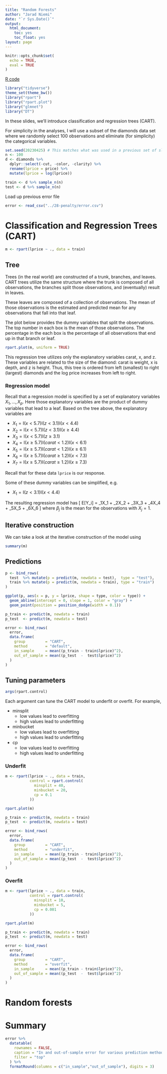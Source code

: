 ```yaml
---
title: "Random Forests"
author: "Jarad Niemi"
date: "`r Sys.Date()`"
output:
  html_document:
    toc: yes
    toc_float: yes
layout: page
---
```


```r
knitr::opts_chunk$set(
  echo = TRUE,
  eval = TRUE
)
```

[R code](29-random_forests.R)

```r
library("tidyverse")
theme_set(theme_bw())
library("rpart")
library("rpart.plot")
library("glmnet")
library("DT")
```

In these slides, we'll introduce classification and regression trees
(CART). 

For simplicity in the analyses, 
I will use a subset of the diamonds data set where we randomly select
100 observations and eliminate (for simplicity) the categorical variables. 

```r
set.seed(20230425) # This matches what was used in a previous set of slides
n <- 100
d <- diamonds %>%
  dplyr::select(-cut, -color, -clarity) %>%
  rename(lprice = price) %>%
  mutate(lprice = log(lprice))

train <- d %>% sample_n(n)
test <- d %>% sample_n(n)
```

Load up previous error file

```r
error <- read_csv("../28-penalty/error.csv")
```


# Classification and Regression Trees (CART)

```r
m <- rpart(lprice ~ ., data = train)
```

## Tree

Trees (in the real world) are constructed of a trunk, branches, and leaves. 
CART trees utilize the same structure where the trunk is composed of all 
observations, the branches split those observations, and (eventually) 
result in leaves. 

These leaves are composed of a collection of observations. 
The mean of those observations is the estimated and predicted mean for any
observations that fall into that leaf. 

The plot below provides the dummy variables that split the observations. 
The top number in each box is the mean of those observations.
The percentage in the each box is the percentage of all observations that 
end up in that branch or leaf. 

```r
rpart.plot(m, uniform = TRUE)
```

This regression tree utilizes only the explanatory variables carat, x, and z. 
These variables are related to the size of the diamond:
carat is weight, x is depth, and z is height. 
Thus, this tree is ordered from left (smallest) to right (largest) diamonds and 
the log price increases from left to right. 

### Regression model

Recall that a regression model is specified by a set of explanatory variables
$X_1,\ldots,X_p$. Here those explanatory variables are the product of 
dummy variables that lead to a leaf. 
Based on the tree above, the explanatory variables are

- $X_1 = \mathrm{I}(x < 5.7)\mathrm{I}(z < 3.1)\mathrm{I}(x < 4.4)$
- $X_2 = \mathrm{I}(x < 5.7)\mathrm{I}(z < 3.1)\mathrm{I}(x \ge 4.4)$
- $X_3 = \mathrm{I}(x < 5.7)\mathrm{I}(z \ge 3.1)$
- $X_4 = \mathrm{I}(x \ge 5.7)\mathrm{I}(carat < 1.2)\mathrm{I}(x < 6.1)$
- $X_5 = \mathrm{I}(x \ge 5.7)\mathrm{I}(carat < 1.2)\mathrm{I}(x \ge 6.1)$
- $X_6 = \mathrm{I}(x \ge 5.7)\mathrm{I}(carat \ge 1.2)\mathrm{I}(x < 7.3)$
- $X_7 = \mathrm{I}(x \ge 5.7)\mathrm{I}(carat \ge 1.2)\mathrm{I}(x \ge 7.3)$

Recall that for these data `lprice` is our response. 

Some of these dummy variables can be simplified, e.g. 

- $X_1 = \mathrm{I}(z < 3.1)\mathrm{I}(x < 4.4)$

The resulting regression model has 
\[ 
E[Y_i] = \beta_1X_1 + \beta_2X_2 + \beta_3X_3 + \beta_4X_4 + \beta_5X_5 + \beta_6X_6
\]
where $\beta_j$ is the mean for the observations with $X_j = 1$. 


## Iterative construction

We can take a look at the iterative construction of the model using

```r
summary(m)
```


## Predictions

```r
p <- bind_rows(
  test  %>% mutate(p = predict(m, newdata = test),  type = "test"),
  train %>% mutate(p = predict(m, newdata = train), type = "train")
)

ggplot(p, aes(x = p, y = lprice, shape = type, color = type)) + 
  geom_abline(intercept = 0, slope = 1, color = "gray") + 
  geom_point(position = position_dodge(width = 0.1)) 
```

```r
p_train <- predict(m, newdata = train)
p_test  <- predict(m, newdata = test)

error <- bind_rows(
  error,
  data.frame(
    group         = "CART",
    method        = "default",
    in_sample     = mean((p_train - train$lprice)^2),
    out_of_sample = mean((p_test  -  test$lprice)^2)
  )
)
```

## Tuning parameters

```r
args(rpart.control)
```
Each argument can tune the CART model to underfit or overfit. 
For example, 

- minsplit
    - low values lead to overfitting
    - high values lead to underfitting
- minbucket
    - low values lead to overfitting
    - high values lead to underfitting
- cp
    - low values lead to overfitting
    - high values lead to underfitting
    
    
### Underfit

```r
m <- rpart(lprice ~ ., data = train,
           control = rpart.control(
             minsplit = 40,
             minbucket = 20,
             cp = 0.1
           ))
```

```r
rpart.plot(m)
```

```r
p_train <- predict(m, newdata = train)
p_test  <- predict(m, newdata = test)

error <- bind_rows(
  error,
  data.frame(
    group         = "CART",
    method        = "underfit",
    in_sample     = mean((p_train - train$lprice)^2),
    out_of_sample = mean((p_test  -  test$lprice)^2)
  )
)
```

### Overfit

```r
m <- rpart(lprice ~ ., data = train,
           control = rpart.control(
             minsplit = 10,
             minbucket = 5,
             cp = 0.001
           ))
```

```r
rpart.plot(m)
```



```r
p_train <- predict(m, newdata = train)
p_test  <- predict(m, newdata = test)

error <- bind_rows(
  error,
  data.frame(
    group         = "CART",
    method        = "overfit",
    in_sample     = mean((p_train - train$lprice)^2),
    out_of_sample = mean((p_test  -  test$lprice)^2)
  )
)
```






# Random forests



# Summary

```r
error %>%
  datatable(
    rownames = FALSE,
    caption = "In and out-of-sample error for various prediction methods",
    filter = "top"
  ) %>%
  formatRound(columns = c("in_sample","out_of_sample"), digits = 3)
```